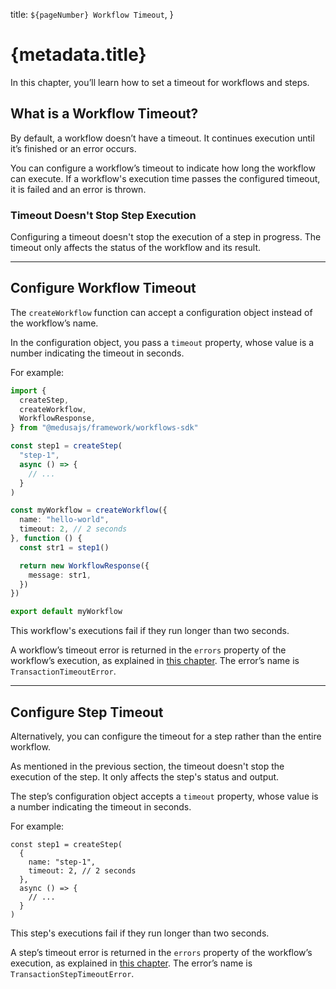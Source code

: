   title: `${pageNumber} Workflow Timeout`,
}

# {metadata.title}

In this chapter, you’ll learn how to set a timeout for workflows and steps.

## What is a Workflow Timeout?

By default, a workflow doesn’t have a timeout. It continues execution until it’s finished or an error occurs.

You can configure a workflow’s timeout to indicate how long the workflow can execute. If a workflow's execution time passes the configured timeout, it is failed and an error is thrown.

### Timeout Doesn't Stop Step Execution

Configuring a timeout doesn't stop the execution of a step in progress. The timeout only affects the status of the workflow and its result.

---

## Configure Workflow Timeout

The `createWorkflow` function can accept a configuration object instead of the workflow’s name.

In the configuration object, you pass a `timeout` property, whose value is a number indicating the timeout in seconds.

For example:

```ts title="src/workflows/hello-world.ts" highlights={[["16"]]} collapsibleLines="1-13" expandButtonLabel="Show More"
import { 
  createStep,  
  createWorkflow,
  WorkflowResponse,
} from "@medusajs/framework/workflows-sdk"

const step1 = createStep(
  "step-1",
  async () => {
    // ...
  }
)

const myWorkflow = createWorkflow({
  name: "hello-world",
  timeout: 2, // 2 seconds
}, function () {
  const str1 = step1()

  return new WorkflowResponse({
    message: str1,
  })
})

export default myWorkflow

```

This workflow's executions fail if they run longer than two seconds.

<Note title="Tip">

A workflow’s timeout error is returned in the `errors` property of the workflow’s execution, as explained in [this chapter](../errors/page.mdx). The error’s name is `TransactionTimeoutError`.

</Note>

---

## Configure Step Timeout

Alternatively, you can configure the timeout for a step rather than the entire workflow.

<Note>

As mentioned in the previous section, the timeout doesn't stop the execution of the step. It only affects the step's status and output.

</Note>

The step’s configuration object accepts a `timeout` property, whose value is a number indicating the timeout in seconds.

For example:

```tsx
const step1 = createStep(
  {
    name: "step-1",
    timeout: 2, // 2 seconds
  },
  async () => {
    // ...
  }
)
```

This step's executions fail if they run longer than two seconds.

<Note title="Tip">

A step’s timeout error is returned in the `errors` property of the workflow’s execution, as explained in [this chapter](../errors/page.mdx). The error’s name is `TransactionStepTimeoutError`.

</Note>
